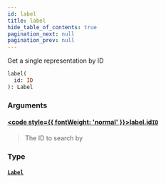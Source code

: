 ```yaml
---
id: label
title: label
hide_table_of_contents: true
pagination_next: null
pagination_prev: null
---
```








Get a single representation by ID

```graphql
label(
  id: ID
): Label
```


### Arguments

#### [<code style={{ fontWeight: 'normal' }}>label.<b>id</b></code>](#)<Bullet />[`ID`](/docs/schemas/mikro/scalars/id) <Badge class="secondary" text="scalar"/>
> The ID to search by
> 

### Type

#### [`Label`](/docs/schemas/mikro/objects/label) <Badge class="secondary" text="object"/>
> 
> 





